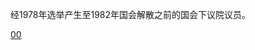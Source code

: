 {{Catnav|頁面分類|……|馬來西亞政治人物|马来西亚国会议员}}
{{Catnav|頁面分類|……|马来西亚国会|马来西亚国会议员}}
经1978年选举产生至1982年国会解散之前的国会下议院议员。

[[Category:马来西亚国会议员|00]]